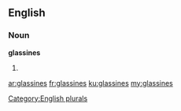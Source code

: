 ==English==

===Noun===
'''glassines'''

# {{plural of|glassine}}

[[Category:English plurals]]

[[ar:glassines]]
[[fr:glassines]]
[[ku:glassines]]
[[my:glassines]]